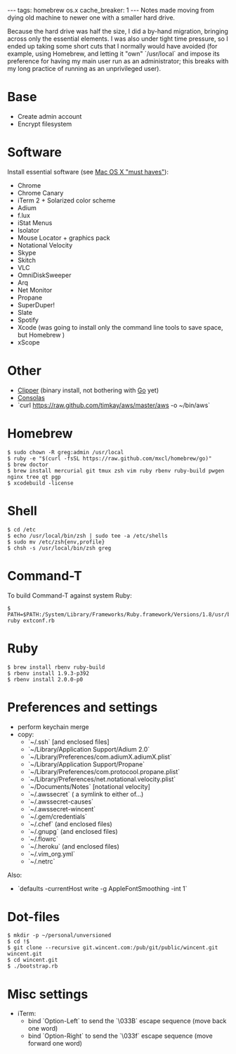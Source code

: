 ---
tags: homebrew os.x
cache_breaker: 1
---
Notes made moving from dying old machine to newer one with a smaller hard drive.

Because the hard drive was half the size, I did a by-hand migration, bringing across only the essential elements. I was also under tight time pressure, so I ended up taking some short cuts that I normally would have avoided (for example, using Homebrew, and letting it "own" `/usr/local` and impose its preference for having my main user run as an administrator; this breaks with my long practice of running as an unprivileged user).

= Base =

* Create admin account
* Encrypt filesystem

= Software =

Install essential software (see [[Mac OS X "must haves"]]):

* Chrome
* Chrome Canary
* iTerm 2 + Solarized color scheme
* Adium
* f.lux
* iStat Menus
* Isolator
* Mouse Locator + graphics pack
* Notational Velocity
* Skype
* Skitch
* VLC
* OmniDiskSweeper
* Arq
* Net Monitor
* Propane
* SuperDuper!
* Slate
* Spotify
* Xcode (was going to install only the command line tools to save space, but Homebrew )
* xScope

= Other =

* [[Clipper]] (binary install, not bothering with [[Go]] yet)
* [[Consolas]]
* `curl https://raw.github.com/timkay/aws/master/aws -o ~/bin/aws`

= Homebrew =

<pre lang="shell">$ sudo chown -R greg:admin /usr/local
$ ruby -e "$(curl -fsSL https://raw.github.com/mxcl/homebrew/go)"
$ brew doctor
$ brew install mercurial git tmux zsh vim ruby rbenv ruby-build pwgen nginx tree qt pgp
$ xcodebuild -license</pre>

= Shell =

<pre lang="shell">$ cd /etc
$ echo /usr/local/bin/zsh | sudo tee -a /etc/shells
$ sudo mv /etc/zsh{env,profile}
$ chsh -s /usr/local/bin/zsh greg</pre>

= Command-T =

To build Command-T against system Ruby:

<pre lang="shell">$ PATH=$PATH:/System/Library/Frameworks/Ruby.framework/Versions/1.8/usr/bin/ruby ruby extconf.rb</pre>

= Ruby =

<pre lang="shell">$ brew install rbenv ruby-build
$ rbenv install 1.9.3-p392
$ rbenv install 2.0.0-p0</pre>

= Preferences and settings =

* perform keychain merge
* copy:
** `~/.ssh` [and enclosed files]
** `~/Library/Application Support/Adium 2.0`
** `~/Library/Preferences/com.adiumX.adiumX.plist`
** `~/Library/Application Support/Propane`
** `~/Library/Preferences/com.protocool.propane.plist`
** `~/Library/Preferences/net.notational.velocity.plist`
** `~/Documents/Notes` [notational velocity]
** `~/.awssecret` ( a symlink to either of…)
** `~/.awssecret-causes`
** `~/.awssecret-wincent`
** `~/.gem/credentials`
** `~/.chef` (and enclosed files)
** `~/.gnupg` (and enclosed files)
** `~/.flowrc`
** `~/.heroku` (and enclosed files)
** `~/.vim_org.yml`
** `~/.netrc`

Also:

* `defaults -currentHost write -g AppleFontSmoothing -int 1`

= Dot-files =

<pre lang="shell">$ mkdir -p ~/personal/unversioned
$ cd !$
$ git clone --recursive git.wincent.com:/pub/git/public/wincent.git wincent.git
$ cd wincent.git
$ ./bootstrap.rb</pre>

= Misc settings =

* iTerm:
** bind `Option-Left` to send the `\033B` escape sequence (move back one word)
** bind `Option-Right` to send the `\033f` escape sequence (move forward one word)
